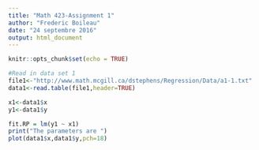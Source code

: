 ```yaml
---
title: "Math 423-Assignment 1"
author: "Frederic Boileau"
date: "24 septembre 2016"
output: html_document
---
```


```r
knitr::opts_chunk$set(echo = TRUE)
```

```r
#Read in data set 1
file1<-"http://www.math.mcgill.ca/dstephens/Regression/Data/a1-1.txt"
data1<-read.table(file1,header=TRUE)

x1<-data1$x
y1<-data1$y

fit.RP = lm(y1 ~ x1)
print("The parameters are ")
plot(data1$x,data1$y,pch=18)
```

